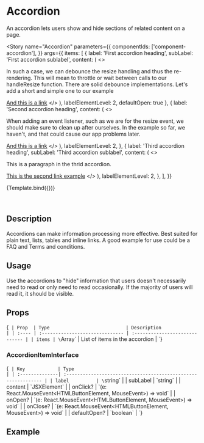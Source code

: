 

<Meta title="Components/Accordion" component={Accordion} />

# Accordion

An accordion lets users show and hide sections of related content on a page.

<Story
  name="Accordion"
  parameters={{
    componentIds: ['component-accordion'],
  }}
  args={{
    items: [
      {
        label: 'First accordion heading',
        subLabel: 'First accordion sublabel',
        content: (
          <>
            <p>
              In such a case, we can debounce the resize handling and thus the
              re-rendering. This will mean to throttle or wait between calls to
              our handleResize function. There are solid debounce
              implementations. Let's add a short and simple one to our example
            </p>
            <a href="#">And this is a link</a>
          </>
        ),
        labelElementLevel: 2,
        defaultOpen: true
      },
      {
        label: 'Second accordion heading',
        content: (
          <>
            <p>
              When adding an event listener, such as we are for the resize
              event, we should make sure to clean up after ourselves. In the
              example so far, we haven't, and that could cause our app problems
              later.
            </p>
            <a href="#">And this is a link</a>
          </>
        ),
        labelElementLevel: 2,
      },
      {
        label: 'Third accordion heading',
        subLabel: 'Third accordion sublabel',
        content: (
          <>
            <p>This is a paragraph in the thrid accordion.</p>
            <a href="#">This is the second link example</a>
          </>
        ),
        labelElementLevel: 2,
      },
    ],
  }}
>
  {Template.bind({})}
</Story>

<br />

## Description

Accordions can make information processing more effective. Best suited for plain text, lists, tables and inline links. A good example for use could be a FAQ and Terms and conditions.

## Usage

Use the accordions to "hide" information that users doesn't necessarily need to read or only need to read occasionally. If the majority of users will read it, it should be visible.

## Props

<Markdown>{`
| Prop  | Type                            | Description                    |
| :---- | :------------------------------ | :----------------------------- |
| items | \`Array<AccordionItemInterface>\` | List of items in the accordion |
`}</Markdown>

### AccordionItemInterface

<Markdown>{`
| Key            | Type                                                           |
| :--------------| :------------------------------------------------------------- |
| label          | \`string\`                                                       |
| subLabel       | \`string\`                                                       |
| content        | \`JSXElement\`                                                   |
| onClick?       | \`(e: React.MouseEvent<HTMLButtonElement, MouseEvent>) => void\` |
| onOpen?        | \`(e: React.MouseEvent<HTMLButtonElement, MouseEvent>) => void\` |
| onClose?       | \`(e: React.MouseEvent<HTMLButtonElement, MouseEvent>) => void\` |
| defaultOpen? | \`boolean\` |
`}</Markdown>

## Example

<Canvas>
  <Story id="components-accordion--accordion" />
</Canvas>
